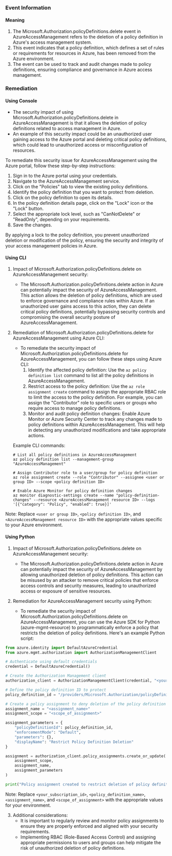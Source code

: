 
### Event Information

#### Meaning

1. The Microsoft.Authorization.policyDefinitions.delete event in AzureAccessManagement refers to the deletion of a policy definition in Azure's access management system.
2. This event indicates that a policy definition, which defines a set of rules or requirements for resources in Azure, has been removed from the Azure environment.
3. The event can be used to track and audit changes made to policy definitions, ensuring compliance and governance in Azure access management.

### Remediation

#### Using Console

- The security impact of using Microsoft.Authorization.policyDefinitions.delete in AzureAccessManagement is that it allows the deletion of policy definitions related to access management in Azure.
- An example of this security impact could be an unauthorized user gaining access to the Azure portal and deleting critical policy definitions, which could lead to unauthorized access or misconfiguration of resources.

To remediate this security issue for AzureAccessManagement using the Azure portal, follow these step-by-step instructions:

1. Sign in to the Azure portal using your credentials.
2. Navigate to the AzureAccessManagement service.
3. Click on the "Policies" tab to view the existing policy definitions.
4. Identify the policy definition that you want to protect from deletion.
5. Click on the policy definition to open its details.
6. In the policy definition details page, click on the "Lock" icon or the "Lock" button.
7. Select the appropriate lock level, such as "CanNotDelete" or "ReadOnly", depending on your requirements.
8. Save the changes.

By applying a lock to the policy definition, you prevent unauthorized deletion or modification of the policy, ensuring the security and integrity of your access management policies in Azure.

#### Using CLI

1. Impact of Microsoft.Authorization.policyDefinitions.delete on AzureAccessManagement security:
   - The Microsoft.Authorization.policyDefinitions.delete action in Azure can potentially impact the security of AzureAccessManagement. This action allows the deletion of policy definitions, which are used to enforce governance and compliance rules within Azure. If an unauthorized user gains access to this action, they can delete critical policy definitions, potentially bypassing security controls and compromising the overall security posture of AzureAccessManagement.

2. Remediation of Microsoft.Authorization.policyDefinitions.delete for AzureAccessManagement using Azure CLI:
   - To remediate the security impact of Microsoft.Authorization.policyDefinitions.delete for AzureAccessManagement, you can follow these steps using Azure CLI:
     1. Identify the affected policy definition: Use the `az policy definition list` command to list all the policy definitions in AzureAccessManagement.
     2. Restrict access to the policy definition: Use the `az role assignment create` command to assign the appropriate RBAC role to limit the access to the policy definition. For example, you can assign the "Contributor" role to specific users or groups who require access to manage policy definitions.
     3. Monitor and audit policy definition changes: Enable Azure Monitor or Azure Security Center to track any changes made to policy definitions within AzureAccessManagement. This will help in detecting any unauthorized modifications and take appropriate actions.

   Example CLI commands:
   ```
   # List all policy definitions in AzureAccessManagement
   az policy definition list --management-group "AzureAccessManagement"

   # Assign Contributor role to a user/group for policy definition
   az role assignment create --role "Contributor" --assignee <user or group ID> --scope <policy definition ID>

   # Enable Azure Monitor for policy definition changes
   az monitor diagnostic-settings create --name "policy-definition-changes" --resource <AzureAccessManagement resource ID> --logs '[{"category": "Policy", "enabled": true}]'
   ```

Note: Replace `<user or group ID>`, `<policy definition ID>`, and `<AzureAccessManagement resource ID>` with the appropriate values specific to your Azure environment.

#### Using Python

1. Impact of Microsoft.Authorization.policyDefinitions.delete on AzureAccessManagement security:
   - The Microsoft.Authorization.policyDefinitions.delete action in Azure can potentially impact the security of AzureAccessManagement by allowing unauthorized deletion of policy definitions. This action can be misused by an attacker to remove critical policies that enforce access controls and security measures, leading to unauthorized access or exposure of sensitive resources.

2. Remediation for AzureAccessManagement security using Python:
   - To remediate the security impact of Microsoft.Authorization.policyDefinitions.delete on AzureAccessManagement, you can use the Azure SDK for Python (azure-mgmt-resource) to programmatically enforce a policy that restricts the deletion of policy definitions. Here's an example Python script:

```python
from azure.identity import DefaultAzureCredential
from azure.mgmt.authorization import AuthorizationManagementClient

# Authenticate using default credentials
credential = DefaultAzureCredential()

# Create the Authorization Management client
authorization_client = AuthorizationManagementClient(credential, "<your_subscription_id>")

# Define the policy definition ID to protect
policy_definition_id = "/providers/Microsoft.Authorization/policyDefinitions/<policy_definition_name>"

# Create a policy assignment to deny deletion of the policy definition
assignment_name = "<assignment_name>"
assignment_scope = "<scope_of_assignment>"

assignment_parameters = {
    "policyDefinitionId": policy_definition_id,
    "enforcementMode": "Default",
    "parameters": {},
    "displayName": "Restrict Policy Definition Deletion"
}

assignment = authorization_client.policy_assignments.create_or_update(
    assignment_scope,
    assignment_name,
    assignment_parameters
)

print("Policy assignment created to restrict deletion of policy definition.")
```

Note: Replace `<your_subscription_id>`, `<policy_definition_name>`, `<assignment_name>`, and `<scope_of_assignment>` with the appropriate values for your environment.

3. Additional considerations:
   - It is important to regularly review and monitor policy assignments to ensure they are properly enforced and aligned with your security requirements.
   - Implementing RBAC (Role-Based Access Control) and assigning appropriate permissions to users and groups can help mitigate the risk of unauthorized deletion of policy definitions.

